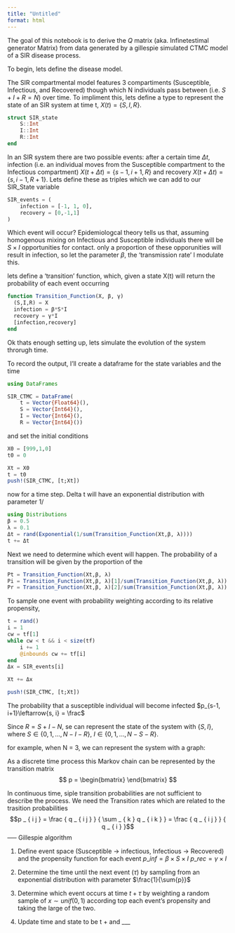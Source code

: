 ```yaml
---
title: "Untitled"
format: html
---
```


The goal of this notebook is to derive the $Q$ matrix (aka. Infinetestimal generator Matrix) from data generated by a gillespie simulated CTMC model of a SIR disease process. 

To begin, lets define the disease model.

The SIR compartmental model features 3 compartiments (Susceptible, Infectious, and Recovered) though which N individuals pass between (i.e. $S + I + R = N$) over time. To impliment this, lets define a type to represent the state of an SIR system at time t, $X(t) = \{S, I, R\}$.

```julia
struct SIR_state
    S::Int
    I::Int
    R::Int
end
```

 In an SIR system there are two possible events: after a certain time $\Delta t$, infection (i.e. an individual moves from the Susceptible compartment to the Infectious compartment) $X(t + \Delta t) = \{s-1, i + 1, R\}$ and  recovery $X(t + \Delta t) = \{s, i-1, R +1\}$. Lets define these as triples which we can add to our SIR_State variable
 
```julia
SIR_events = (
    infection = [-1, 1, 0],
    recovery = [0,-1,1]
)
```
Which event will occur? Epidemiologcal theory tells us that, assuming homogenous mixing on Infectious and Susceptible individuals there will be $S \times I$ opportunities for contact. only a proportion of these opporunities will result in infection, so let the parameter $\beta$, the 'transmission rate' l modulate this. 


lets define a 'transition' function, which, given a state X(t) will return the probability of each event occurring

```julia
function Transition_Function(X, β, γ)
  (S,I,R) = X
  infection = β*S*I
  recovery = γ*I
  [infection,recovery]
end
```

Ok thats enough setting up, lets simulate the evolution of the system throrugh time.


To record the output, I'll create a dataframe for the state variables and the time

```julia
using DataFrames

SIR_CTMC = DataFrame(
    t = Vector{Float64}(),
    S = Vector{Int64}(),
    I = Vector{Int64}(),
    R = Vector{Int64}())
```

and set the initial conditions

```julia
X0 = [999,1,0]
t0 = 0

Xt = X0
t = t0
push!(SIR_CTMC, [t;Xt])
```
now for a time step. Delta t will have an exponential distribution with parameter 1/\sum{a+b}

```julia
using Distributions
β = 0.5
λ = 0.1
Δt = rand(Exponential(1/sum(Transition_Function(Xt,β, λ))))
t += Δt
```

Next we need to determine which event will happen. The probability of a transition will be given by the proportion of the 

```julia
Pt = Transition_Function(Xt,β, λ)
Pi = Transition_Function(Xt,β, λ)[1]/sum(Transition_Function(Xt,β, λ))
Pr = Transition_Function(Xt,β, λ)[2]/sum(Transition_Function(Xt,β, λ))
```


To sample one event with probability weighting according to its relative propensity,
```julia
t = rand() 
i = 1
cw = tf[1]
while cw < t && i < size(tf)
    i += 1
    @inbounds cw += tf[i]
end
Δx = SIR_events[i]

Xt += Δx

push!(SIR_CTMC, [t;Xt])
```





The probability that a susceptible individual will become infected $p_{s-1, i+1}\leftarrow{s, i} = \frac$



Since $R = S+I -N$, se can represent the state of the system with $\{S, I\}$, where $S \in \{0,1, ... , N-I-R\}$, $I \in \{0,1, ... , N-S-R\}$.

for example, when N = 3, we can represent the system with a graph:

As a discrete time process this Markov chain can be represented by the transition matrix 
$$
p = \begin{bmatrix}
\end{bmatrix}
$$


In continuous time, siple transition probabilities are not sufficient to describe the process. We need the Transition rates which are related to the trasition probabilities
$$p _ { i j } = \frac { q _ { i j } } { \sum _ { k } q _ { i k } } = \frac { q _ { i j } } { q _ { i } }$$
-----
Gillespie algorithm

1. Define event space (Susceptible -> infectious, Infectious -> Recovered) and the propensity function for each event 
    $p\_{inf} = \beta \times S \times I$
    $p\_{rec} = \gamma \times I$

2. Determine the time until the next event ($\tau$) by sampling from an exponential distribution with parameter $\frac{1}{\sum{p}}$

3. Determine which event occurs at time $t + \tau$ by weighting a random sample of $x\sim unif(0,1)$ according top each event's propensity and taking the large of the two. 

4. Update time and state to be t + \tau and ___ 